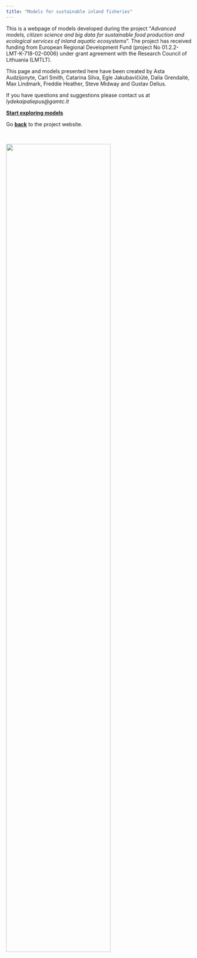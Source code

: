 ```yaml
---
title: "Models for sustainable inland fisheries" 
---
```


<!-- NOTE: you must edit this .qmd file  for it to refresh on github pages, edit 3-->

This is a webpage of models developed during the project "*Advanced models, citizen science and big data for sustainable food production and ecological services of inland aquatic ecosystems*". The project has received funding from European Regional Development Fund (project No 01.2.2-LMT-K-718-02-0006) under grant agreement with the Research Council of Lithuania (LMTLT).

This page and models presented here have been created by Asta Audzijonyte, Carl Smith, Catarina Silva, Egle Jakubavičiūtė, Dalia Grendaitė, Max Lindmark, Freddie Heather, Steve Midway and Gustav Delius.  

If you have questions and suggestions please contact us at *lydekaipaliepus@gamtc.lt*

[**Start exploring models**](models.qmd)

Go [**back**](https://en.sif.lt) to the project website.


::: {.grid}

<br>

<!-- Logos -->
::: {.g-col-12}
![](images/logos_EN.png){fig-align="center" width="75%"} 
:::
:::
